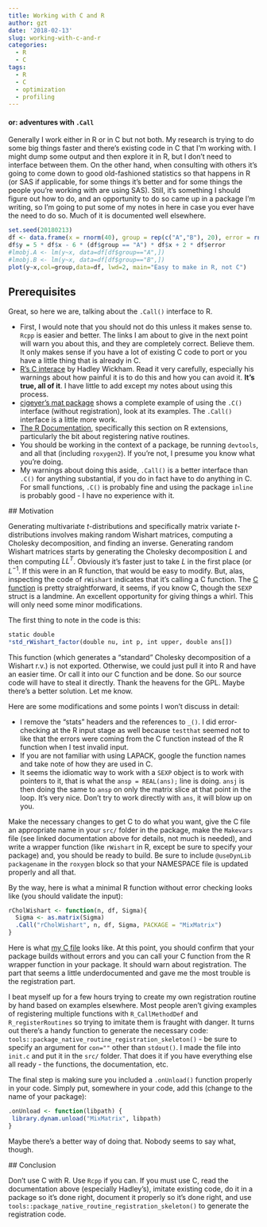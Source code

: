 ```yaml
---
title: Working with C and R
author: gzt
date: '2018-02-13'
slug: working-with-c-and-r
categories:
  - R
  - C
tags:
  - R
  - C
  - optimization
  - profiling
---
```


#### or: adventures with `.Call`

Generally I work either in R or in C but not both. My research is trying to do some big things faster and there's existing code in C that I'm working with. I might dump some output and then explore it in R, but I don't need to interface between them. On the other hand, when consulting with others  it's going to come down to good old-fashioned statistics so that happens in R (or SAS if applicable, for some things it's better and for some things the people you're working with are using SAS).  Still, it's something I should figure out how to do, and an opportunity to do so came up in a package I'm writing, so I'm going to put some of my notes in here in case you ever have the need to do so. Much of it is documented well elsewhere.

```r
set.seed(20180213)
df <- data.frame(x = rnorm(40), group = rep(c("A","B"), 20), error = rnorm(40))
df$y = 5 * df$x - 6 * (df$group == "A") * df$x + 2 * df$error
#lmobj.A <- lm(y~x, data=df[df$group=="A",])
#lmobj.B <- lm(y~x, data=df[df$group=="B",])
plot(y~x,col=group,data=df, lwd=2, main="Easy to make in R, not C")

```

## Prerequisites

Great, so here we are, talking about the `.Call()` interface to R.

 - First, I would note that you should not do this unless it makes sense to. `Rcpp` is easier and better. The links I am about to give in the next point will warn you about this, and they are completely correct. Believe them. It only makes sense if you have a lot of existing C code to port or you have a little thing that is already in C.
 - [R's C interace](http://adv-r.had.co.nz/C-interface.html) by Hadley Wickham. Read it very carefully, especially his warnings about how painful it is to do this and how you can avoid it. **It's true, all of it**. I have little to add except my notes about using this process. 
 - [cjgeyer's mat package](https://github.com/cjgeyer/mat) shows a complete example of using the `.C()` interface (without registration), look at its examples. The `.Call()` interface is a little more work.
 - [The R Documentation](https://cran.r-project.org/doc/manuals/r-release/R-exts.html#Registering-native-routines), specifically this section on R extensions, particularly the bit about registering native routines.
 - You should be working in the context of a package, be running `devtools`, and all that (including `roxygen2`). If you're not, I presume you know what you're doing. 
 - My warnings about doing this aside, `.Call()` is a better interface than `.C()` for anything substantial, if you do in fact have to do anything in C. For small functions, `.C()` is probably fine and using the package `inline` is probably good - I have no experience with it.
 
 
 
 ## Motivation
 
 Generating multivariate $t$-distributions and specifically matrix variate $t$-distributions involves making random Wishart matrices, computing a Cholesky decomposition, and finding an inverse. Generating random Wishart matrices starts by generating the Cholesky decomposition $L$ and then computing $LL^T$. Obviously it's faster just to take $L$ in the first place (or $L^{-1}$. If this were in an R function, that would be easy to modify. But, alas, inspecting the code of `rWishart` indicates that it's calling a C function. The [C function](https://github.com/SurajGupta/r-source/blob/master/src/library/stats/src/rWishart.c) is pretty straightforward, it seems, if you know C, though the `SEXP` struct is a landmine. An excellent opportunity for giving things a whirl. This will only need some minor modifications.
 
The first thing to note in the code is this:

```r
static double
*std_rWishart_factor(double nu, int p, int upper, double ans[])
```

This function (which generates a "standard" Cholesky decomposition of a Wishart r.v.) is not exported. Otherwise, we could just pull it into R and have an easier time. Or call it into our C function and be done. So our source code will have to steal it directly. Thank the heavens for the GPL. Maybe there's a better solution. Let me know.

Here are some modifications and some points I won't discuss in detail:

 - I remove the "stats" headers and the references to `_()`. I did error-checking at the R input stage as well because `testthat` seemed not to like that the errors were coming from the C function instead of the R function when I test invalid input. 
 - If you are not familiar with using LAPACK, google the function names and take note of how they are used in C.
 - It seems the idiomatic way to work with a `SEXP` object is to work with pointers to it, that is what the 
 `ansp = REAL(ans);` line is doing. `ansj` is then doing the same to `ansp` on only the matrix slice at that point in the loop. It's very nice. Don't try to work directly with `ans`, it will blow up on you.
 
Make the necessary changes to get C to do what you want, give the C file an appropriate name in your `src/` folder in the package, make the `Makevars` file (see linked documentation above for details, not much is needed), and write a wrapper function (like `rWishart` in R, except be sure to specify your package) and, you should be ready to build. Be sure to include `@useDynLib packagename` in the `roxygen` block so that your NAMESPACE file is updated properly and all that.

By the way, here is what a minimal R function without error checking looks like (you should validate the input):

```r
rCholWishart <- function(n, df, Sigma){
  Sigma <- as.matrix(Sigma)
  .Call("rCholWishart", n, df, Sigma, PACKAGE = "MixMatrix")
}
```

Here is what [my C file](https://github.com/gzt/MixMatrix/blob/master/src/rCholWishart.c) looks like. At this point, you should confirm that your package builds without errors and you can call your C function from the R wrapper function in your package. It should warn about registration. The part that seems a little underdocumented and gave me the most trouble is the registration part. 

I beat myself up for a few hours trying to create my own registration routine by hand based on examples elsewhere. Most people aren't giving examples of registering multiple functions with `R_CallMethodDef` and `R_registerRoutines` so trying to imitate them is fraught with danger. It turns out there's a handy function to generate the necessary code: `tools::package_native_routine_registration_skeleton()` - be sure to specify an argument for `con=""` other than `stdout()`. I made the file into `init.c` and put it in the `src/` folder. That does it if you have everything else all ready - the functions, the documentation, etc. 
 
 The final step is making sure you included a `.onUnload()` function properly in your code. Simply put, somewhere in your code, add this (change to the name of your package):
 
 ```r
 
.onUnload <- function(libpath) {
  library.dynam.unload("MixMatrix", libpath)
}
 
 ```
 
 Maybe there's a better way of doing that. Nobody seems to say what, though.
 
 ## Conclusion
 
 Don't use C with R. Use `Rcpp` if you can. If you must use C, read the documentation above (especially Hadley's), imitate existing code, do it in a package so it's done right, document it properly so it's done right, and use `tools::package_native_routine_registration_skeleton()` to generate the registration code. 
